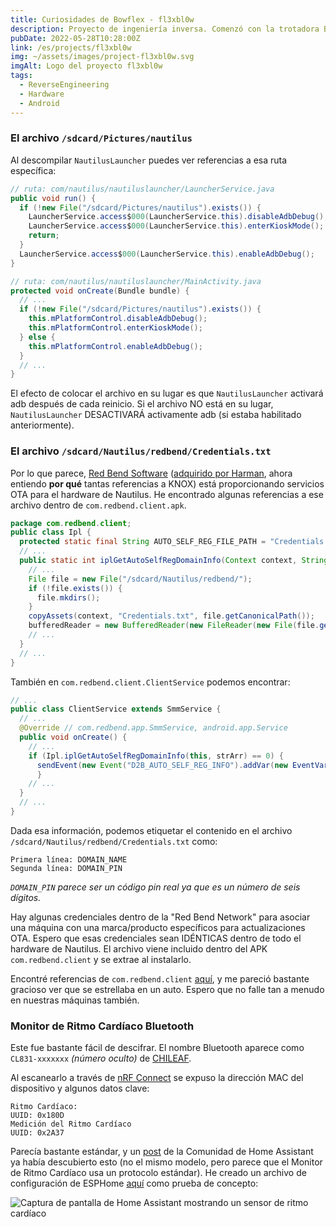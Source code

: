 ```yaml
---
title: Curiosidades de Bowflex - fl3xbl0w
description: Proyecto de ingeniería inversa. Comenzó con la trotadora Bowflex Treadmill 22 pero terminó generalizándose para cualquier máquina con Android vendida por Nautilus Inc. (Nautilus, Bowflex, Schwinn).
pubDate: 2022-05-28T10:28:00Z
link: /es/projects/fl3xbl0w
img: ~/assets/images/project-fl3xbl0w.svg
imgAlt: Logo del proyecto fl3xbl0w
tags:
  - ReverseEngineering
  - Hardware
  - Android
---
```



### El archivo `/sdcard/Pictures/nautilus`

Al descompilar `NautilusLauncher` puedes ver referencias a esa ruta específica:

```java
// ruta: com/nautilus/nautiluslauncher/LauncherService.java
public void run() {
  if (!new File("/sdcard/Pictures/nautilus").exists()) {
    LauncherService.access$000(LauncherService.this).disableAdbDebug();
    LauncherService.access$000(LauncherService.this).enterKioskMode();
    return;
  }
  LauncherService.access$000(LauncherService.this).enableAdbDebug();
}
```

```java
// ruta: com/nautilus/nautiluslauncher/MainActivity.java
protected void onCreate(Bundle bundle) {
  // ...
  if (!new File("/sdcard/Pictures/nautilus").exists()) {
    this.mPlatformControl.disableAdbDebug();
    this.mPlatformControl.enterKioskMode();
  } else {
    this.mPlatformControl.enableAdbDebug();
  }
  // ...
}
```

El efecto de colocar el archivo en su lugar es que `NautilusLauncher` activará adb después de cada reinicio. Si el archivo NO está en su lugar, `NautilusLauncher` DESACTIVARÁ activamente adb (si estaba habilitado anteriormente).

### El archivo `/sdcard/Nautilus/redbend/Credentials.txt`

Por lo que parece, [Red Bend Software](https://en.wikipedia.org/wiki/Red_Bend_Software) ([adquirido por Harman](https://news.harman.com/releases/harman-completes-acquisition-of-redbend), ahora entiendo **por qué** tantas referencias a KNOX) está proporcionando servicios OTA para el hardware de Nautilus. He encontrado algunas referencias a ese archivo dentro de `com.redbend.client.apk`.

```java
package com.redbend.client;
public class Ipl {
  protected static final String AUTO_SELF_REG_FILE_PATH = "Credentials.txt";
  // ...
  public static int iplGetAutoSelfRegDomainInfo(Context context, String[] strArr) {
    // ...
    File file = new File("/sdcard/Nautilus/redbend/");
    if (!file.exists()) {
      file.mkdirs();
    }
    copyAssets(context, "Credentials.txt", file.getCanonicalPath());
    bufferedReader = new BufferedReader(new FileReader(new File(file.getAbsoluteFile(), "Credentials.txt")));
    // ...
  }
  // ...
}
```

También en `com.redbend.client.ClientService` podemos encontrar:

```java
// ...
public class ClientService extends SmmService {
  // ...
  @Override // com.redbend.app.SmmService, android.app.Service
  public void onCreate() {
    // ...
    if (Ipl.iplGetAutoSelfRegDomainInfo(this, strArr) == 0) {
      sendEvent(new Event("D2B_AUTO_SELF_REG_INFO").addVar(new EventVar("DMA_VAR_AUTO_SELF_REG_DOMAIN_NAME", strArr[0])).addVar(new EventVar("DMA_VAR_AUTO_SELF_REG_DOMAIN_PIN", strArr[1])));
      }
    // ...
  }
  // ...
}
```

Dada esa información, podemos etiquetar el contenido en el archivo `/sdcard/Nautilus/redbend/Credentials.txt` como:

```
Primera línea: DOMAIN_NAME
Segunda línea: DOMAIN_PIN
```

_`DOMAIN_PIN` parece ser un código pin real ya que es un número de seis dígitos._

Hay algunas credenciales dentro de la "Red Bend Network" para asociar una máquina con una marca/producto específicos para actualizaciones OTA. Espero que esas credenciales sean IDÉNTICAS dentro de todo el hardware de Nautilus. El archivo viene incluido dentro del APK `com.redbend.client` y se extrae al instalarlo.

Encontré referencias de `com.redbend.client` [aquí](https://www.mdxers.org/threads/com-redbend-clent-has-stopped.175897/), y me pareció bastante gracioso ver que se estrellaba en un auto. Espero que no falle tan a menudo en nuestras máquinas también.

### Monitor de Ritmo Cardíaco Bluetooth

Este fue bastante fácil de descifrar. El nombre Bluetooth aparece como `CL831-xxxxxxx` _(número oculto)_ de [CHILEAF](https://www.chileaf.com/copy-cl830-health-monitor-armband-heart-rate-monitor-product/).

Al escanearlo a través de [nRF Connect](https://www.nordicsemi.com/Products/Development-tools/nRF-Connect-for-mobile) se expuso la dirección MAC del dispositivo y algunos datos clave:

```
Ritmo Cardíaco:
UUID: 0x180D
Medición del Ritmo Cardíaco
UUID: 0x2A37
```

Parecía bastante estándar, y un [post](https://community.home-assistant.io/t/ble-heartrate-monitor/300354/39) de la Comunidad de Home Assistant ya había descubierto esto (no el mismo modelo, pero parece que el Monitor de Ritmo Cardíaco usa un protocolo estándar). He creado un archivo de configuración de ESPHome [aquí](https://github.com/barrenechea/esphome-config-files/blob/master/bowflex-hr-monitor.yaml) como prueba de concepto:

<Image
  src={HomeAssistantSensor}
  alt="Captura de pantalla de Home Assistant mostrando un sensor de ritmo cardíaco"
  format="webp"
/>
